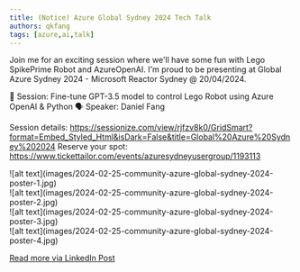 ```yaml
---
title: (Notice) Azure Global Sydney 2024 Tech Talk
authors: qkfang
tags: [azure,ai,talk]
---
```



Join me for an exciting session where we'll have some fun with Lego SpikePrime Robot and AzureOpenAI. I'm proud to be presenting at Global Azure Sydney 2024 - Microsoft Reactor Sydney @ 20/04/2024.

📌 Session: Fine-tune GPT-3.5 model to control Lego Robot using Azure OpenAI & Python
🗣️ Speaker: Daniel Fang

Session details: https://sessionize.com/view/rjfzv8k0/GridSmart?format=Embed_Styled_Html&isDark=False&title=Global%20Azure%20Sydney%202024
Reserve your spot: https://www.tickettailor.com/events/azuresydneyusergroup/1193113

<div className="img-grid">
  <div className="img-item">
    ![alt text](images/2024-02-25-community-azure-global-sydney-2024-poster-1.jpg)
  </div>
  <div className="img-item">
    ![alt text](images/2024-02-25-community-azure-global-sydney-2024-poster-2.jpg)
  </div>
  <div className="img-item">
    ![alt text](images/2024-02-25-community-azure-global-sydney-2024-poster-3.jpg)
  </div>
  <div className="img-item">
    ![alt text](images/2024-02-25-community-azure-global-sydney-2024-poster-4.jpg)
  </div>
</div>

<a href="https://www.linkedin.com/posts/qkfang_lego-spikeprime-azureopenai-activity-7181600326196637696-QxS8" target="_blank">Read more via LinkedIn Post</a>
